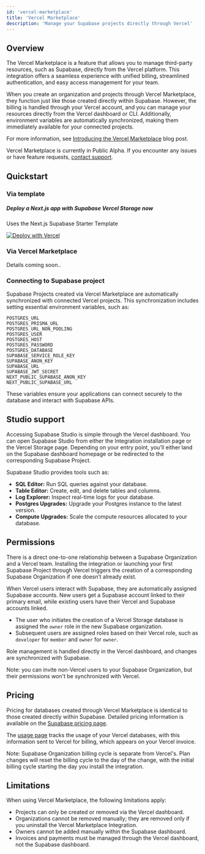 ```yaml
---
id: 'vercel-marketplace'
title: 'Vercel Marketplace'
description: 'Manage your Supabase projects directly through Vercel'
---
```


## Overview

The Vercel Marketplace is a feature that allows you to manage third-party resources, such as Supabase, directly from the Vercel platform. This integration offers a seamless experience with unified billing, streamlined authentication, and easy access management for your team.

When you create an organization and projects through Vercel Marketplace, they function just like those created directly within Supabase. However, the billing is handled through your Vercel account, and you can manage your resources directly from the Vercel dashboard or CLI. Additionally, environment variables are automatically synchronized, making them immediately available for your connected projects.

For more information, see [Introducing the Vercel Marketplace](https://vercel.com/blog/introducing-the-vercel-marketplace) blog post.

<Admonition type="note">

Vercel Marketplace is currently in Public Alpha. If you encounter any issues or have feature requests, [contact support](/dashboard/support/new).

</Admonition>

## Quickstart

### Via template

<div className="bg-surface-100 py-4 px-5 border rounded-md not-prose">
  <h5 className="text-foreground">Deploy a Next.js app with Supabase Vercel Storage now</h5>
  <p className="text-foreground-light mb-3">Uses the Next.js Supabase Starter Template</p>
  <a href="https://vercel.com/new/clone?repository-url=https%3A%2F%2Fgithub.com%2Fvercel%2Fnext.js%2Ftree%2Fcanary%2Fexamples%2Fhello-world">
    <img src="https://vercel.com/button" alt="Deploy with Vercel" />
  </a>
</div>

### Via Vercel Marketplace

Details coming soon..

### Connecting to Supabase project

Supabase Projects created via Vercel Marketplace are automatically synchronized with connected Vercel projects. This synchronization includes setting essential environment variables, such as:

```
POSTGRES_URL
POSTGRES_PRISMA_URL
POSTGRES_URL_NON_POOLING
POSTGRES_USER
POSTGRES_HOST
POSTGRES_PASSWORD
POSTGRES_DATABASE
SUPABASE_SERVICE_ROLE_KEY
SUPABASE_ANON_KEY
SUPABASE_URL
SUPABASE_JWT_SECRET
NEXT_PUBLIC_SUPABASE_ANON_KEY
NEXT_PUBLIC_SUPABASE_URL
```

These variables ensure your applications can connect securely to the database and interact with Supabase APIs.

## Studio support

Accessing Supabase Studio is simple through the Vercel dashboard. You can open Supabase Studio from either the Integration installation page or the Vercel Storage page.
Depending on your entry point, you'll either land on the Supabase dashboard homepage or be redirected to the corresponding Supabase Project.

Supabase Studio provides tools such as:

- **SQL Editor:** Run SQL queries against your database.
- **Table Editor:** Create, edit, and delete tables and columns.
- **Log Explorer:** Inspect real-time logs for your database.
- **Postgres Upgrades:** Upgrade your Postgres instance to the latest version.
- **Compute Upgrades:** Scale the compute resources allocated to your database.

## Permissions

There is a direct one-to-one relationship between a Supabase Organization and a Vercel team. Installing the integration or launching your first Supabase Project through Vercel triggers the creation of a corresponding Supabase Organization if one doesn’t already exist.

When Vercel users interact with Supabase, they are automatically assigned Supabase accounts. New users get a Supabase account linked to their primary email, while existing users have their Vercel and Supabase accounts linked.

- The user who initiates the creation of a Vercel Storage database is assigned the `owner` role in the new Supabase organization.
- Subsequent users are assigned roles based on their Vercel role, such as `developer` for `member` and `owner` for `owner`.

Role management is handled directly in the Vercel dashboard, and changes are synchronized with Supabase.

Note: you can invite non-Vercel users to your Supabase Organization, but their permissions won't be synchronized with Vercel.

## Pricing

Pricing for databases created through Vercel Marketplace is identical to those created directly within Supabase. Detailed pricing information is available on the [Supabase pricing page](https://supabase.com/pricing).

The [usage page](https://supabase.com/dashboard/org/_/usage) tracks the usage of your Vercel databases, with this information sent to Vercel for billing, which appears on your Vercel invoice.

Note: Supabase Organization billing cycle is separate from Vercel's. Plan changes will reset the billing cycle to the day of the change, with the initial billing cycle starting the day you install the integration.

## Limitations

When using Vercel Marketplace, the following limitations apply:

- Projects can only be created or removed via the Vercel dashboard.
- Organizations cannot be removed manually; they are removed only if you uninstall the Vercel Marketplace Integration.
- Owners cannot be added manually within the Supabase dashboard.
- Invoices and payments must be managed through the Vercel dashboard, not the Supabase dashboard.
